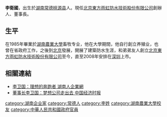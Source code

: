 '''李衛國'''{{BD|1965年}}，出生於[[湖南|湖南]][[常德|常德]][[桃源县|桃源县]]人。現任[[北京東方雨虹防水技術股份有限公司|北京東方雨虹防水技術股份有限公司]]創辦人、董事長。

==生平==
在1985年畢業於[[湖南農業大學|湖南農業大學]]畜牧专业，他在大學期間，他自行創立养殖业，也曾在省政府工作，之後到[[北京|北京]]發展，開展了建築防水生涯，和弟弟友人創立[[北京東方雨虹防水技術股份有限公司|北京東方雨虹防水技術股份有限公司]]至今，直至2008年安排在[[深圳|深圳]]上市。

==相關連結==
*[https://web.archive.org/web/20110830172514/http://people.hnce.com.cn/c/2009-10-26/43127.shtml 李卫国：理想的奔跑者 湖南人企業網]
*[http://finance.sina.com.cn/leadership/crz/20060104/09192246920.shtml 董事长李卫国：梦想公司走出去 中国经济时报] {{Wayback|url=http://finance.sina.com.cn/leadership/crz/20060104/09192246920.shtml |date=20160304115522 }}

{{DEFAULTSORT:L}}
[[category:湖南企业家|category:湖南企业家]]
[[category:常德人|category:常德人]]
[[category:李姓|category:李姓]]
[[category:湖南農業大學校友|category:湖南農業大學校友]]
[[category:中華人民共和國政府官員|category:中華人民共和國政府官員]]